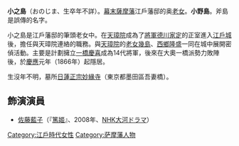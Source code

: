 '''小之島'''（おのじま、生卒年不詳）。[[幕末|幕末]][[薩摩藩|薩摩藩]]江戶藩邸的奥[[御年寄|老女]]。'''小野島'''。斧島是誤傳的名字。

小之島是江戶藩邸的筆頭老女中。在[[天璋院|天璋院]]成為了[[征夷大將軍|將軍]][[德川家定|德川家定]]的正室進入[[江戶城|江戶城]]後，擔任與天璋院連絡的職務。與[[天璋院|天璋院]]的[[御年寄|老女]][[幾島|幾島]]、[[西鄉隆盛|西鄉隆盛]]一同在城中展開密偵活動。主要是計劃擁立[[德川慶喜|一橋慶喜]]成為14代將軍，後來在大奧一橋派勢力敗陣後，於[[慶應|慶應]]元年（1866年）起隱居。

生沒年不明，墓所[[日蓮正宗|日蓮正宗]][[妙緣寺|妙緣寺]]（東京都墨田區吾妻橋）。

== 飾演演員 ==
*[[佐藤藍子|佐藤藍子]]（『[[篤姬_(電視劇)|篤姬]]』、2008年、[[NHK大河ドラマ|NHK大河ドラマ]]）

{{Japan-poli-bio-stub}}
[[Category:江戶時代女性|Category:江戶時代女性]]
[[Category:萨摩藩人物|Category:萨摩藩人物]]